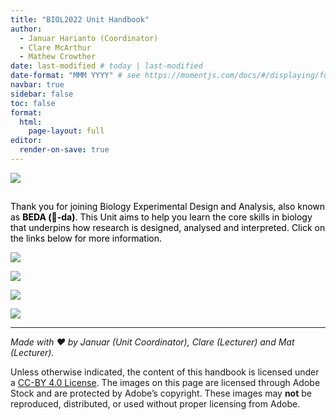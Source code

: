 ```yaml
---
title: "BIOL2022 Unit Handbook"
author:
  - Januar Harianto (Coordinator)
  - Clare McArthur
  - Mathew Crowther 
date: last-modified # today | last-modified
date-format: "MMM YYYY" # see https://momentjs.com/docs/#/displaying/format/
navbar: true
sidebar: false
toc: false
format: 
  html:
    page-layout: full
editor:
  render-on-save: true
---
```




![](assets/images/banner02.png)

## {style="text-align: center;"}
::: {style="color: black;"}
Thank you for joining Biology Experimental Design and Analysis, also known as **BEDA (🐝-da)**. This Unit aims to help you learn the core skills in biology that underpins how research is designed, analysed and interpreted. Click on the links below for more information.
:::



::: {.grid}

::: {.g-col-12 .g-col-md-3}

[![](assets/images/goanna.png)](about.qmd)

:::

::: {.g-col-12 .g-col-md-3}

[![](assets/images/treefrog.png)](02-assessments/index.qmd)

:::

::: {.g-col-12 .g-col-md-3}

[![](assets/images/tiger_quoll.png)](content.qmd)

:::

::: {.g-col-12 .g-col-md-3}

[![](assets/images/black_cockatoo.png)](help.qmd)

:::

:::



::: {.small}

-----

*Made with ❤️ by Januar (Unit Coordinator), Clare (Lecturer) and Mat (Lecturer).* 

Unless otherwise indicated, the content of this handbook is licensed under a [CC-BY 4.0 License](https://creativecommons.org/licenses/by/4.0/). The images on this page are licensed through Adobe Stock and are protected by Adobe's copyright. These images may **not** be reproduced, distributed, or used without proper licensing from Adobe.
:::

